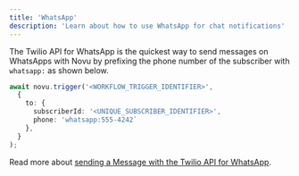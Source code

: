 ```yaml
---
title: 'WhatsApp'
description: 'Learn about how to use WhatsApp for chat notifications'
---
```


The Twilio API for WhatsApp is the quickest way to send messages on WhatsApps with Novu by prefixing the phone number of the subscriber with `whatsapp:` as shown below.

```ts
await novu.trigger('<WORKFLOW_TRIGGER_IDENTIFIER>',
  {
    to: {
      subscriberId: '<UNIQUE_SUBSCRIBER_IDENTIFIER>',
      phone: 'whatsapp:555-4242`
    },
  }
);
```

Read more about [sending a Message with the Twilio API for WhatsApp](https://www.twilio.com/docs/whatsapp/tutorial).
